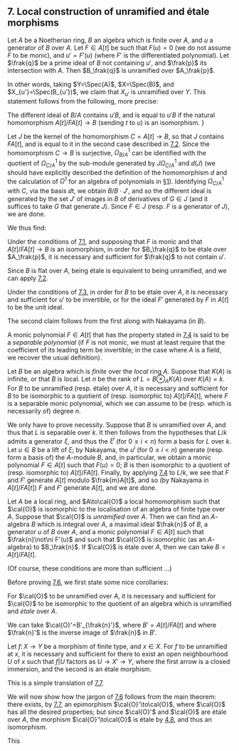 ## 7. Local construction of unramified and étale morphisms {#I.7}

::: {.itenv #I.7.1 title="Proposition 7.1"}
  Let $A$ be a Noetherian ring, $B$ an algebra which is finite over $A$, and $u$ a generator of $B$ over $A$.
  Let $F\in A[t]$ be such that $F(u)=0$ (we do not assume $F$ to be monic), and $u'=F'(u)$ (where $F'$ is the differentiated polynomial).
  Let $\frak{q}$ be a prime ideal of $B$ not containing $u'$, and $\frak{p}$ its intersection with $A$.
  Then $B_\frak{q}$ is unramified over $A_\frak{p}$.
:::

In other words, taking $Y=\Spec(A)$, $X=\Spec(B)$, and $X_{u'}=\Spec(B_{u'})$, we claim that $X_{u'}$ is unramified over $Y$.
This statement follows from the following, more precise:

::: {.itenv #I.7.2 title="Corollary 7.2"}
  The different ideal of $B/A$ contains $u'B$, and is equal to $u'B$ if the natural homomorphism $A[t]/FA[t]\to B$ (sending $t$ to $u$) is an isomorphism.
}
:::

\oldpage{9}

::: {.proof}
Let $J$ be the kernel of the homomorphism $C=A[t]\to B$, so that $J$ contains $FA[t]$, and is equal to it in the second case described in [7.2](#I.7.2).
Since the homomorphism $C\to B$ is surjective, $\Omega_{B/A}^1$ can be identified with the quotient of $\Omega_{C/A}^1$ by the sub-module generated by $J\Omega_{C/A}^1$ and $\dd(J)$ (we should have explicitly described the definition of the homomorphism $d$ and the calculation of $\Omega^1$ for an algebra of polynomials in [§1](#I.1)).
Identifying $\Omega_{C/A}^1$ with $C$, via the basis $\dd t$, we obtain $B/B\cdot J'$, and so the different ideal is generated by the set $J'$ of images in $B$ of derivatives of $G\in J$ (and it suffices to take $G$ that generate $J$).
Since $F\in J$ (resp. $F$ is a generator of $J$), we are done.
:::

We thus find:

::: {.itenv #I.7.3 title="Corollary 7.3"}
  Under the conditions of [7.1](#I.7.1), and supposing that $F$ is monic and that $A[t]/FA[t]\to B$ is an isomorphism, in order for $B_\frak{q}$ to be étale over $A_\frak{p}$, it is necessary and sufficient for $\frak{q}$ to not contain $u'$.
:::

::: {.proof}
  Since $B$ is flat over $A$, being étale is equivalent to being unramified, and we can apply [7.2](#I.7.2).
:::

::: {.itenv #I.7.4 title="Corollary 7.4"}
  Under the conditions of [7.3](#I.7.3), in order for $B$ to be étale over $A$, it is necessary and sufficient for $u'$ to be invertible, or for the ideal $F'$ generated by $F$ in $A[t]$ to be the unit ideal.
:::

::: {.proof}
  The second claim follows from the first along with Nakayama (in $B$).
:::

A monic polynomial $F\in A[t]$ that has the property stated in [7.4](#I.7.4) is said to be a _separable polynomial_ (if $F$ is not monic, we must at least require that the coefficient of its leading term be invertible; in the case where $A$ is a field, we recover the usual definition).

::: {.itenv #I.7.5 title="Corollary 7.5"}
  Let $B$ be an algebra which is _finite_ over the _local_ ring $A$.
  Suppose that $K(A)$ is infinite, or that $B$ is local.
  Let $n$ be the rank of $L=B\otimes_A K(A)$ over $K(A)=k$.
  For $B$ to be unramified (resp. étale) over $A$, it is necessary and sufficient for $B$ to be isomorphic to a quotient of (resp. isomorphic to) $A[t]/FA[t]$, where $F$ is a separable monic polynomial, which we can assume to be (resp. which is necessarily of) degree $n$.
:::

::: {.proof}
  We only have to prove necessity.
  Suppose that $B$ is unramified over $A$, and thus that $L$ is separable over $k$.
  It then follows from the hypotheses that $L/k$ admits a generator $\xi$, and thus the $\xi^i$ (for $0\leq i<n$) form a basis for $L$ over $k$.
  Let $u\in B$ be a lift of $\xi$;
  by Nakayama, the $u^i$ (for $0\leq i<n$) generate (resp. form a basis of) the $A$-module $B$, and, in particular, we obtain a monic polynomial $F\in A[t]$ such that $F(u)=0$;
  $B$ is then isomorphic to a quotient of (resp. isomorphic to) $A[t]/FA[t]$.
  Finally, by applying [7.4](#I.7.4) to $L/k$, we see that $F$ and $F'$ generate $A[t]$ modulo $\frak{m}A[t]$, and so (by Nakayama in $A[t]/FA[t]$) $F$ and $F'$ generate $A[t]$, and we are done.
:::

::: {.itenv #I.7.6 title="Theorem 7.6"}
  Let $A$ be a local ring, and $A\to\cal{O}$ a local homomorphism such that $\cal{O}$ is isomorphic to the localisation of an algebra of finite type over $A$.
  Suppose that $\cal{O}$ is _unramified_ over $A$.
  Then we can find an $A$-algebra $B$ which is integral over $A$, a maximal ideal $\frak{n}$ of $B$, a generator $u$ of $B$ over $A$, and a monic polynomial $F\in A[t]$ such that $\frak{n}\not\ni F'(u)$ and such that $\cal{O}$ is isomorphic (as an $A$-algebra) to $B_\frak{n}$.
  If $\cal{O}$ is étale over $A$, then we can take $B=A[t]/FA[t]$.
:::

\oldpage{10}

(Of course, these conditions are more than sufficient ...)

Before proving [7.6](#I.7.6), we first state some nice corollaries:

::: {.itenv #I.7.7 title="Corollary 7.7"}
  For $\cal{O}$ to be unramified over $A$, it is necessary and sufficient for $\cal{O}$ to be isomorphic to the quotient of an algebra which is unramified and _étale_ over $A$.
:::

::: {.proof}
  We can take $\cal{O}'=B'_{\frak{n}'}$, where $B'=A[t]/FA[t]$ and where $\frak{n}'$ is the inverse image of $\frak{n}$ in $B'$.
:::

::: {.itenv #I.7.8 title="Corollary 7.8"}
  Let $f\colon X\to Y$ be a morphism of finite type, and $x\in X$.
  For $f$ to be unramified at $x$, it is necessary and sufficient for there to exist an open neighbourhood $U$ of $x$ such that $f|U$ factors as $U\to X'\to Y$, where the first arrow is a closed immersion, and the second is an étale morphism.
:::

::: {.proof}
  This is a simple translation of [7.7](#I.7.7).
:::

We will now show how the jargon of [7.6](#I.7.6) follows from the main theorem:
there exists, by [7.7](#I.7.7), an epimorphism $\cal{O}'\to\cal{O}$, where $\cal{O}$ has all the desired properties;
but since $\cal{O}'$ and $\cal{O}$ are étale over $A$, the morphism $\cal{O}'\to\cal{O}$ is étale by [4.8](#I.4.8), and thus an isomorphism.

::: {.proof name="of Theorem 7.6"}
  This
:::
